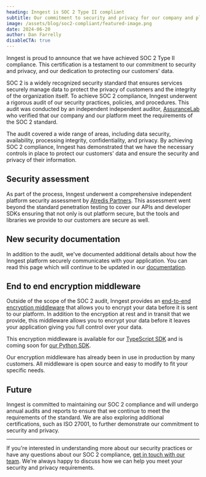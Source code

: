 ```yaml
---
heading: Inngest is SOC 2 Type II compliant
subtitle: Our commitment to security and privacy for our company and platform
image: /assets/blog/soc2-compliant/featured-image.png
date: 2024-06-20
author: Dan Farrelly
disableCTA: true
---
```


Inngest is proud to announce that we have achieved SOC 2 Type II compliance. This certification is a testament to our commitment to security and privacy, and our dedication to protecting our customers' data.

SOC 2 is a widely recognized security standard that ensures services securely manage data to protect the privacy of customers and the integrity of the organization itself. To achieve SOC 2 compliance, Inngest underwent a rigorous audit of our security practices, policies, and procedures. This audit was conducted by an independent independent auditor, [AssuranceLab](https://www.assurancelab.cpa/) who verified that our company and our platform meet the requirements of the SOC 2 standard.

The audit covered a wide range of areas, including data security, availability, processing integrity, confidentiality, and privacy. By achieving SOC 2 compliance, Inngest has demonstrated that we have the necessary controls in place to protect our customers' data and ensure the security and privacy of their information.

## Security assessment

As part of the process, Inngest underwent a comprehensive independent platform security assessment by [Atredis Partners](https://www.atredis.com/). This assessment went beyond the standard penetration testing to cover our APIs and developer SDKs ensuring that not only is out platform secure, but the tools and libraries we provide to our customers are secure as well.

## New security documentation

In addition to the audit, we've documented additional details about how the Inngest platform securely communicates with your application. You can read this page which will continue to be updated in our [documentation](/docs/learn/security?ref=blog-soc2).

## End to end encryption middleware

Outside of the scope of the SOC 2 audit, Inngest provides an [end-to-end encryption middleware](/docs/learn/security?ref=blog-soc2#end-to-end-encryption) that allows you to encrypt your data before it is sent to our platform. In addition to the encryption at rest and in transit that we provide, this middleware allows you to encrypt your data before it leaves your application giving you full control over your data.

This encryption middleware is available for our [TypeScript SDK](https://github.com/inngest/inngest-js/tree/main/packages/middleware-encryption) and is coming soon for [our Python SDK](/docs/reference/python/middleware/overview).

Our encryption middleware has already been in use in production by many customers. All middleware is open source and easy to modify to fit your specific needs.

## Future

Inngest is committed to maintaining our SOC 2 compliance and will undergo annual audits and reports to ensure that we continue to meet the requirements of the standard. We are also exploring additional certifications, such as ISO 27001, to further demonstrate our commitment to security and privacy.

---

If you're interested in understanding more about our security practices or have any questions about our SOC 2 compliance, [get in touch with our team](/contact?ref=blog-soc2). We're always happy to discuss how we can help you meet your security and privacy requirements.
